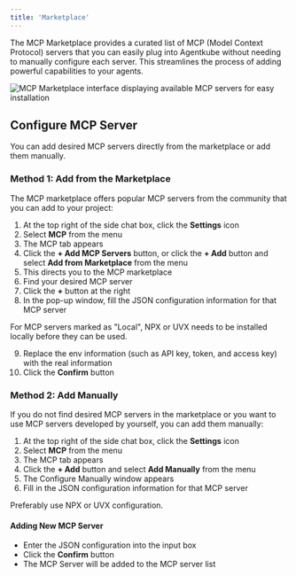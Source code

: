```yaml
---
title: 'Marketplace'
---
```


The MCP Marketplace provides a curated list of MCP (Model Context Protocol) servers that you can easily plug into Agentkube without needing to manually configure each server. This streamlines the process of adding powerful capabilities to your agents.

<Frame caption="MCP Marketplace showing curated server list">
  <img src="/images/marketplace.png" alt="MCP Marketplace interface displaying available MCP servers for easy installation" />
</Frame>

## Configure MCP Server

You can add desired MCP servers directly from the marketplace or add them manually.

### Method 1: Add from the Marketplace

The MCP marketplace offers popular MCP servers from the community that you can add to your project:

1. At the top right of the side chat box, click the **Settings** icon
2. Select **MCP** from the menu
3. The MCP tab appears
4. Click the **+ Add MCP Servers** button, or click the **+ Add** button and select **Add from Marketplace** from the menu
5. This directs you to the MCP marketplace
6. Find your desired MCP server
7. Click the **+** button at the right
8. In the pop-up window, fill the JSON configuration information for that MCP server

<Note>
For MCP servers marked as "Local", NPX or UVX needs to be installed locally before they can be used.
</Note>

9. Replace the env information (such as API key, token, and access key) with the real information
10. Click the **Confirm** button

### Method 2: Add Manually

If you do not find desired MCP servers in the marketplace or you want to use MCP servers developed by yourself, you can add them manually:

1. At the top right of the side chat box, click the **Settings** icon
2. Select **MCP** from the menu
3. The MCP tab appears
4. Click the **+ Add** button and select **Add Manually** from the menu
5. The Configure Manually window appears
6. Fill in the JSON configuration information for that MCP server

<Note>
Preferably use NPX or UVX configuration.
</Note>

#### Adding New MCP Server
- Enter the JSON configuration into the input box
- Click the **Confirm** button
- The MCP Server will be added to the MCP server list


